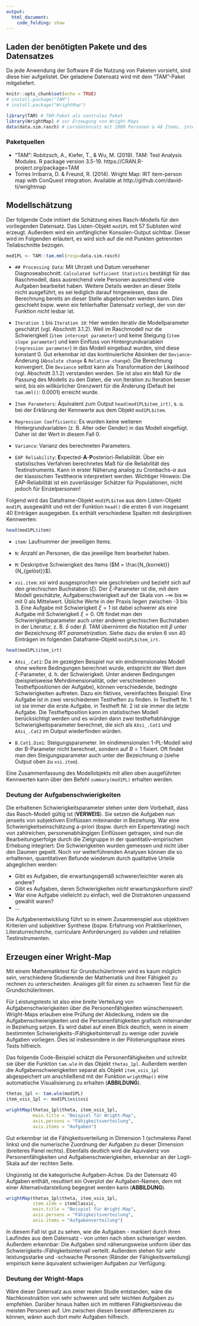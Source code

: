 ```yaml
---
output: 
  html_document:
    code_folding: show
---
```


## Laden der benötigten Pakete und des Datensatzes
Da jede Anwendung der Software _R_ die Nutzung von Paketen vorsieht, sind diese hier aufgelistet. Der geladene Datensatz wird mit dem "TAM"-Paket mitgeliefert.
```r
knitr::opts_chunk$set(echo = TRUE)
# install.package("TAM")
# install.package("WrightMap")
```

```r
library(TAM) # TAM-Paket als zentrales Paket
library(WrightMap) # zur Erzeugung von Wright-Maps
data(data.sim.rasch) # Lerndatensatz mit 2000 Personen & 40 Items, integriert in das TAM-Paket
```

### Paketquellen
- "TAM": Robitzsch, A., Kiefer, T., & Wu, M. (2019). TAM: Test Analysis Modules. R package version 3.5-19. https://CRAN.R-project.org/package=TAM
- Torres Irribarra, D. & Freund, R. (2014). Wright Map: IRT item-person map with ConQuest integration. Available at http://github.com/david-ti/wrightmap

## Modellschätzung
Der folgende Code initiiert die Schätzung eines Rasch-Modells für den vorliegenden Datensatz. Das Listen-Objekt `mod1PL` mit 57 Sublisten wird erzeugt. Außerdem wird ein umfänglicher Konsolen-Output sichtbar. Dieser wird im Folgenden erläutert, es wird sich auf die mit Punkten getrennten Teilabschnitte bezogen.

```r
mod1PL <- TAM::tam.mml(resp=data.sim.rasch)
```

- `## Processing Data`: Mit Uhrzeit und Datum versehener Diagnoseabschnitt. `Calculated Sufficient Statistics` bestätigt für das Raschmodell, dass ausreichend viele Personen ausreichend viele Aufgaben bearbeitet haben. Weitere Details werden an dieser Stelle nicht ausgeführt, es sei lediglich darauf hingewiesen, dass die Berechnung bereits an dieser Stelle abgebrochen werden kann. Dies geschieht bspw. wenn ein fehlerhafter Datensatz vorliegt, der von der Funktion nicht lesbar ist.

- `Iteration 1` bis `Iteration 10`: Hier werden iterativ die Modellparameter geschätzt (vgl. Abschnitt 3.1.2). Weil im Raschmodell nur die Schwierigkeit (`item intercept parameter`) und keine Steigung (`item slope parameter`) und kein Einfluss von Hintergrundvariablen (`regression parameter`) in das Modell eingebaut wurden, sind diese konstant 0. Gut erkennbar ist das kontinuierliche Absinken der `Deviance`-Änderung (`Absolute change` & `Relative change`): Die Berechnung konvergiert. Die `Deviance` selbst kann als Transformation der Likelihood (vgl. Abschnitt 3.1.2) verstanden werden. Sie ist also ein Maß für die Passung des Modells zu den Daten, die von Iteration zu Iteration besser wird, bis ein willkürlicher Grenzwert für die Änderung (Default bei `tam.mml()`: $0.0001$) erreicht wurde.

- `Item Parameters`: Äquivalent zum Output `head(mod1PL$item_irt)`, s. u. bei der Erklärung der Kennwerte aus dem Objekt `mod1PL$item`.

- `Regression Coefficients`: Es wurden keine weiteren Hintergrundvariablen (z. B. Alter oder Gender) in das Modell eingefügt. Daher ist der Wert in diesem Fall $0$.

- `Variance`: Varianz des berechneten Parameters.

- `EAP Reliability`: **E**xpected-**A**-**P**osteriori-Reliabilität. Über ein statistisches Verfahren berechnetes Maß für die Reliabilität des Testinstruments. Kann in erster Näherung analog zu Cronbachs-$\alpha$ aus der klassischen Testtheorie interpretiert werden. Wichtiger Hinweis: Die EAP-Reliabilität ist ein zuverlässiger Schätzer für Populationen, nicht jedoch für Einzelpersonen!

Folgend wird das Dataframe-Objekt `mod1PL$item` aus dem Listen-Objekt `mod1PL` ausgewählt und mit der Funktion `head()` die ersten 6 von insgesamt 40 Einträgen ausgegeben. Es enthält verschiedene Spalten mit deskriptiven Kennwerten:

```r
head(mod1PL$item)
```
- `item`: Laufnummer der jeweiligen Items.

- `N`: Anzahl an Personen, die das jeweilige Item bearbeitet haben.

- `M`: Deskriptive Schwierigkeit des Items ($M = \frac{N_{korrekt}}{N_{gelöst}}$).

- `xsi.item`: *xsi* wird ausgesprochen wie geschrieben und bezieht sich auf den griechischen Buchstaben ($\xi$). Der $\xi$-Parameter ist die, mit dem Modell geschätzte, Aufgabenschwierigkeit auf der Skala von $-\infty$ bis $\infty$ mit 0 als Mittelwert. Übliche Werte in der Praxis liegen zwischen -3 bis 3. Eine Aufgabe mit Schwierigkeit $\xi=1$ ist dabei schwerer als eine Aufgabe mit Schwierigkeit $\xi=0$. Oft findet man den Schwierigkeitsparameter auch unter anderen griechischen Buchstaben in der Literatur, z. B. $\delta$ oder $\beta$. TAM übernimmt die Notation mit $\beta$ unter der Bezeichnung *IRT parametrization*. Siehe dazu die ersten 6 von 40 Einträgen im folgenden Dataframe-Objekt `mod1PL$item_irt`.

```r
head(mod1PL$item_irt)
```

- `AXsi_.Cat1`: Da im gezeigten Beispiel nur ein eindimensionales Modell ohne weitere Bedingungen berechnet wurde, entspricht der Wert dem $\xi$-Parameter, d. h. der Schwierigkeit. Unter anderen Bedingungen (beispielsweise Mehrdimensionalität, oder verschiedenen Testheftpositionen der Aufgabe), können verschiedende, bedingte Schwierigkeiten auftreten. Dazu ein fiktives, vereinfachtes Beispiel: Eine Aufgabe ist in zwei verschiedenen Testheften zu finden. In Testheft Nr. 1 ist sie immer die erste Aufgabe, in Testheft Nr. 2 ist sie immer die letzte Aufgabe. Die Testheftposition kann im statistischen Modell berücksichtigt werden und es würden dann zwei testheftabhängige Schwierigkeitsparameter berechnet, die sich als `AXsi_.Cat1` und `AXsi_.Cat2` im Output wiederfinden würden.

- `B.Cat1.Dim1`: Steigungsparameter. Im eindimensionalen 1-PL-Modell wird der B-Parameter nicht berechnet, sondern auf $B=1$ fixiert. Oft findet man den Steigungsparameter auch unter der Bezeichnung $\alpha$ (siehe Output oben zu `xsi.item`).

Eine Zusammenfassung des Modellobjekts mit allen oben ausgeführten Kennwerten kann über den Befehl `summary(mod1PL)` erhalten werden.

### Deutung der Aufgabenschwierigkeiten
Die erhaltenen Schwierigkeitsparameter stehen unter dem Vorbehalt, dass das Rasch-Modell gültig ist (**VERWEIS**). Sie setzen die Aufgaben nun jenseits von subjektiven Einflüssen miteinander in Beziehung. War eine Schwierigkeitseinschätzung a-priori (bspw. durch ein Expertenrating) noch von zahlreichen, personenabhängigen Einflüssen getragen, sind nun die Bearbeitungserfolge durch die Zielgruppe in der quantitativ-empirischen Erhebung integriert: Die Schwierigkeiten wurden gemessen und nicht über den Daumen gepeilt. Noch vor weiterführenden Analysen können die so erhaltenen, quantitativen Befunde wiederum durch qualitative Urteile abgeglichen werden: 

- Gibt es Aufgaben, die erwartungsgemäß schwerer/leichter waren als andere?
- Gibt es Aufgaben, deren Schwierigkeiten *nicht* erwartungskonform sind?
- War eine Aufgabe vielleicht zu einfach, weil die Distraktoren unpassend gewählt waren?
- ...

Die Aufgabenentwicklung führt so in einem Zusammenspiel aus objektiven Kriterien und subjektiver Synthese (bspw. Erfahrung von PraktikerInnen, Literaturrecherche, curriculare Anforderungen) zu validen und reliablen Testinstrumenten.

## Erzeugen einer Wright-Map
Mit einem Mathematiktest für GrundschülerInnen wird es kaum möglich sein, verschiedene Studierende der Mathematik und ihrer Fähigkeit zu rechnen zu unterscheiden. Analoges gilt für einen zu schweren Test für die GrundschülerInnen.

Für Leistungstests ist also eine breite Verteilung von Aufgabenschwierigkeiten über die Personenfähigkeiten wünschenswert. Wright-Maps erlauben eine Prüfung der Abdeckung, indem sie die Aufgabenschwierigkeiten und die Personenfähigkeiten grafisch miteinander in Beziehung setzen. Es wird dabei auf einen Blick deutlich, wenn in einem bestimmten Schwierigkeits-/Fähigkeitsintervall zu wenige oder zuviele Aufgaben vorliegen. Dies ist insbesondere in der Pilotierungsphase eines Tests hilfreich.

Das folgende Code-Beispiel schätzt die Personenfähigkeiten und schreibt sie über die Funktion `tam.wle` in das Objekt `thetas_1pl`. Außerdem werden die Aufgabenschwierigkeiten separat als Objekt `item_xsis_1pl` abgespeichert um anschließend mit der Funktion `wrightMap()` eine automatische Visualisierung zu erhalten (**ABBILDUNG**).

```r
thetas_1pl <- tam.wle(mod1PL)
item_xsis_1pl <- mod1PL$xsi$xsi

wrightMap(thetas_1pl$theta, item_xsis_1pl,
          main.title = "Beispiel für Wright-Map",
          axis.persons = "Fähigkeitsverteilung",
          axis.items = "Aufgaben")
```

Gut erkennbar ist die Fähigkeitsverteilung in Dimension 1 (schmaleres Panel links) und die numerische Zuordnung der Aufgaben zu dieser Dimension (breiteres Panel rechts). Ebenfalls deutlich wird die Äquivalenz von Personenfähigkeiten und Aufgabenschwierigkeiten, erkennbar an der Logit-Skala auf der rechten Seite.

Ungünstig ist die kategorische Aufgaben-Achse. Da der Datensatz 40 Aufgaben enthält, resultiert ein Overplot der Aufgaben-Namen, dem mit einer Alternativdarstellung begegnet werden kann (**ABBILDUNG**).

```r
wrightMap(thetas_1pl$theta, item_xsis_1pl, 
          item.side = itemClassic,
          main.title = "Beispiel für Wright-Map",
          axis.persons = "Fähigkeitsverteilung",
          axis.items = "Aufgabenverteilung")
```

In diesem Fall ist gut zu sehen, wie die Aufgaben - markiert durch ihren Laufindex aus dem Datensatz - von unten nach oben schwieriger werden. Außerdem erkennbar: Die Aufgaben sind näherungsweise uniform über das Schwierigkeits-/Fähigkeitsintervall verteilt. Außerdem stehen für sehr leistungsstarke und -schwache Personen (Ränder der Fähigkeitsverteilung) empirisch keine äquivalent schwierigen Aufgaben zur Verfügung. 

### Deutung der Wright-Maps
Wäre dieser Datensatz aus einer realen Studie entstanden, wäre die Nachkonstruktion von sehr schweren und sehr leichten Aufgaben zu empfehlen. Darüber hinaus halten sich im mittleren Fähigkeitsniveau die meisten Personen auf. Um zwischen diesen besser differenzieren zu können, wären auch dort mehr Aufgaben hilfreich.